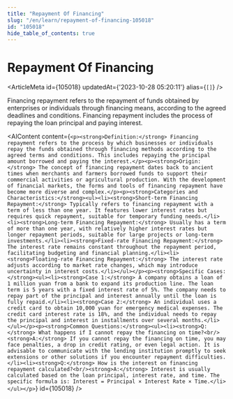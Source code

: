 ```yaml
---
title: "Repayment Of Financing"
slug: "/en/learn/repayment-of-financing-105018"
id: "105018"
hide_table_of_contents: true
---
```



# Repayment Of Financing

<ArticleMeta id={105018} updatedAt={'2023-10-28 05:20:11'} alias={`[]`} />
<div className='border-solid border-b border-t-0 my-4 border-[var(--ifm-color-gray-300)]' />

Financing repayment refers to the repayment of funds obtained by enterprises or individuals through financing means, according to the agreed deadlines and conditions. Financing repayment includes the process of repaying the loan principal and paying interest.

<AIContent content={`<p><strong>Definition:</strong> Financing repayment refers to the process by which businesses or individuals repay the funds obtained through financing methods according to the agreed terms and conditions. This includes repaying the principal amount borrowed and paying the interest.</p><p><strong>Origin:</strong> The concept of financing repayment dates back to ancient times when merchants and farmers borrowed funds to support their commercial activities or agricultural production. With the development of financial markets, the forms and tools of financing repayment have become more diverse and complex.</p><p><strong>Categories and Characteristics:</strong><ul><li><strong>Short-term Financing Repayment:</strong> Typically refers to financing repayment with a term of less than one year. It features lower interest rates but requires quick repayment, suitable for temporary funding needs.</li><li><strong>Long-term Financing Repayment:</strong> Usually has a term of more than one year, with relatively higher interest rates but longer repayment periods, suitable for large projects or long-term investments.</li><li><strong>Fixed-rate Financing Repayment:</strong> The interest rate remains constant throughout the repayment period, facilitating budgeting and financial planning.</li><li><strong>Floating-rate Financing Repayment:</strong> The interest rate adjusts according to market rate changes, which may introduce uncertainty in interest costs.</li></ul></p><p><strong>Specific Cases:</strong><ul><li><strong>Case 1:</strong> A company obtains a loan of 1 million yuan from a bank to expand its production line. The loan term is 5 years with a fixed interest rate of 5%. The company needs to repay part of the principal and interest annually until the loan is fully repaid.</li><li><strong>Case 2:</strong> An individual uses a credit card to obtain 10,000 yuan for emergency medical expenses. The credit card interest rate is 18%, and the individual needs to repay the principal and interest in installments over several months.</li></ul></p><p><strong>Common Questions:</strong><ul><li><strong>Q:</strong> What happens if I cannot repay the financing on time?<br/><strong>A:</strong> If you cannot repay the financing on time, you may face penalties, a drop in credit rating, or even legal action. It is advisable to communicate with the lending institution promptly to seek extensions or other solutions if you encounter repayment difficulties.</li><li><strong>Q:</strong> How is the interest on financing repayment calculated?<br/><strong>A:</strong> Interest is usually calculated based on the loan principal, interest rate, and time. The specific formula is: Interest = Principal × Interest Rate × Time.</li></ul></p>`} id={105018} />

